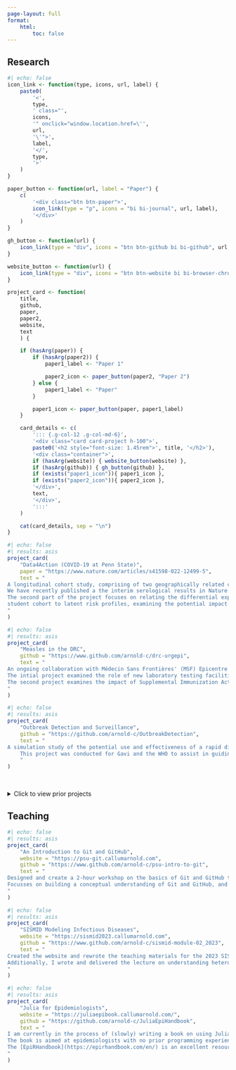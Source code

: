 ```yaml
---
page-layout: full
format:
    html:
        toc: false
---
```


## Research


```r
#| echo: false
icon_link <- function(type, icons, url, label) {
    paste0(
        '<',
        type,
        ' class="',
        icons,
        '" onclick="window.location.href=\'',
        url,
        '\'">',
        label,
        '</',
        type,
        '>'
    )
}

paper_button <- function(url, label = "Paper") {
    c(
        '<div class="btn btn-paper">',
        icon_link(type = "p", icons = "bi bi-journal", url, label),
        '</div>'
    )
}

gh_button <- function(url) {
    icon_link(type = "div", icons = "btn btn-github bi bi-github", url, "Code")
}

website_button <- function(url) {
    icon_link(type = "div", icons = "btn btn-website bi bi-browser-chrome", url, "Website")
}

project_card <- function(
    title,
    github,
    paper,
    paper2,
    website,
    text
    ) {

    if (hasArg(paper)) {
        if (hasArg(paper2)) {
            paper1_label <- "Paper 1"

            paper2_icon <- paper_button(paper2, "Paper 2")
        } else {
            paper1_label <- "Paper"
        }

        paper1_icon <- paper_button(paper, paper1_label)
    }

    card_details <- c(
        '::: {.g-col-12 .g-col-md-6}',
        '<div class="card card-project h-100">',
        paste0('<h2 style="font-size: 1.45rem">', title, '</h2>'),
        '<div class="container">',
        if (hasArg(website)) { website_button(website) },
        if (hasArg(github)) { gh_button(github) },
        if (exists("paper1_icon")){ paper1_icon },
        if (exists("paper2_icon")){ paper2_icon },
        '</div>',
        text,
        '</div>',
        ':::'
    )

    cat(card_details, sep = "\n")
}
```

:::: {.grid}

```r
#| echo: false
#| results: asis
project_card(
    "Data4Action (COVID-19 at Penn State)",
    paper = "https://www.nature.com/articles/s41598-022-12499-5",
    text = "
A longitudinal cohort study, comprising of two geographically related cohorts,  that aims to examine the effect of Penn State University students on the SARS-CoV-2 incidence in the surrounding community.
We have recently published a the interim serological results in Nature Scientific Reports, which can be found [here](https://doi.org/10.1038/s41598-022-12499-5).
The second part of the project focuses on relating the differential exposures observed in the
student cohort to latent risk profiles, examining the potential impact of interventions to reduce infections.
"
)
```

```r
#| echo: false
#| results: asis
project_card(
    "Measles in the DRC",
    github = "https://www.github.com/arnold-c/drc-urgepi",
    text = "
An ongoing collaboration with Médecin Sans Frontières' (MSF) Epicentre unit to analyze measles seroprevalence in the ex-Katanga region of the Democratic  Republic of Congo (DRC).
The intial project examined the role of new laboratory testing facilities on the speed of diagnosis and outbreak response decisions.
The second project examines the impact of Supplemental Immunization Activities in the ex-Katanga region; principally, characterizing the spatial and age-specific seronegativity, and examining the relationship between optical density (OD) distributions and seropositivity thresholds using finite mixture models and generalized additive models.
"
)
```


```r
#| echo: false
#| results: asis
project_card(
    "Outbreak Detection and Surveillance",
    github = "https://github.com/arnold-c/OutbreakDetection",
    text = "
A simulation study of the potential use and effectiveness of a rapid diagnostic test (RDT) in the surveillance of, and outbreak detection for, measles in near-elimination status regions.
    This project was conducted for Gavi and the WHO to assist in guiding the target product profile for a potential measles RDT for public health surveillance purposes.
    "
)
```

::::

</br>

<details>
<summary>Click to view prior projects</summary>

:::: {.grid}

```r
#| echo: false
#| results: asis
project_card(
    "Waning Measles Immunity Among Infants in Canada",
    paper = "https://doi.org/10.1542/peds.2019-0630",
    text = "A prospective cross-sectional serology study of Canadian newborns and mothers
assessing the rate of waning measles, varicella, and mumps antibodies in infants,
including subgroup analysis by vaccination status. A retrospective analysis of
waning measles antibody titers (PRNT) in stored sera from a separate cohort of
Canadian newborns was published as part of the study, and can be found
[here](https://doi.org/10.1542/peds.2019-0630)"
)
```

::::

</details>


## Teaching
:::: {.grid}

```r
#| echo: false
#| results: asis
project_card(
    "An Introduction to Git and GitHub",
    website = "https://psu-git.callumarnold.com",
    github = "https://www.github.com/arnold-c/psu-intro-to-git",
    text = "
Designed and create a 2-hour workshop on the basics of Git and GitHub to graduate students, postdocs, and faculty at the Center for Infectious Disease Dynamics at Penn State University.
Focusses on building a conceptual understanding of Git and GitHub, and how it can be used to improve research workflows by providing clear examples that are directly relevant to infectious disease researchers.
"
)
```

```r
#| echo: false
#| results: asis
project_card(
    "SISMID Modeling Infectious Diseases",
    website = "https://sismid2023.callumarnold.com",
    github = "https://www.github.com/arnold-c/sismid-module-02_2023",
    text = "
Created the website and rewrote the teaching materials for the 2023 SISMID module 2 (Mathematical Models of Infectious Diseases), that introduced students to the basics of mathematical modeling of infectious diseases.
Additionally, I wrote and delivered the lecture on understanding heterogeneity in models.
"
)
```

```r
#| echo: false
#| results: asis
project_card(
    "Julia for Epidemiologists",
    website = "https://juliaepibook.callumarnold.com/",
    github = "https://github.com/arnold-c/JuliaEpiHandbook",
    text = "
I am currently in the process of (slowly) writing a book on using Julia for epidemiological research.
The book is aimed at epidemiologists with no prior programming experience, and will cover the basics of Julia, and how to use it for epidemiological research.
The [EpiRHandbook](https://epirhandbook.com/en/) is an excellent resource for new and experienced epidemiologists, but Julia has many advantages over R (and certainly some disadvantages), and I hope this book will serve a similar purpose and help epidemiologists thinking about the transition to Julia.
"
)
```

::::
